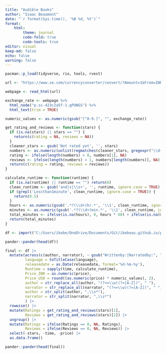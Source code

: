 ```yaml
---
title: "Audible Books"
author: "Isaac Beaumont"
date: "`r format(Sys.time(), '%B %d, %Y')`"
format: 
    html:
        theme: journal
        code-fold: true
        code-tools: true
editor: visual
keep-md: false
echo: false
warning: false
---
```


```r
pacman::p_load(tidyverse, rio, tools, rvest)
```

```r
url <- "https://www.xe.com/currencyconverter/convert/?Amount=1&From=INR&To=USD"

webpage <- read_html(url)

exchange_rate <- webpage %>%
  html_node("p.sc-423c2a5f-1.gPUWGS") %>%
  html_text(trim = TRUE)

numeric_values <- as.numeric(gsub("[^0-9.]", "", exchange_rate))
```

```r
get_rating_and_reviews <- function(stars) {
  if (is.na(stars) || stars == "") {
    return(c(rating = NA, reviews = NA))
  }
  cleaner_stars <- gsub('Not rated yet', '', stars)
  numbers <- as.numeric(unlist(regmatches(cleaner_stars, gregexpr("\\d+\\.?\\d*", cleaner_stars))))
  rating <- ifelse(length(numbers) > 0, numbers[1], NA)
  reviews <- ifelse(length(numbers) > 1, numbers[length(numbers)], NA)
  return(c(rating = rating, reviews = reviews))
}
```

```r
calculate_runtime <- function(runtime) {
  if (is.na(runtime) || runtime == "") return(0)
  clean_runtime <- gsub('and|s|\\s+', '', runtime, ignore.case = TRUE)
  if (grepl('Lessthan1minute', clean_runtime, ignore.case = TRUE)) {
    return(0.5)
  }
  hours <- as.numeric(gsub('.*?(\\d+)hr.*', '\\1', clean_runtime, ignore.case = TRUE))
  minutes <- as.numeric(gsub('.*?(\\d+)min.*', '\\1', clean_runtime, ignore.case = TRUE))
  total_minutes <- ifelse(is.na(hours), 0, hours * 60) + ifelse(is.na(minutes), 0, minutes)
  return(total_minutes)
}

```

```r
df <- import("C:/Users/ikebe/OneDrive/Documents/Git/ikebeau.github.io/pages/DW&DV/Data/Raw/audible_uncleaned.parquet")

```

```r
pander::pander(head(df))
```

```r
final <- df |> 
  mutate(across(c(author, narrator), ~ gsub("Writtenby:|Narratedby:", "", .)),
         language = toTitleCase(language),
         releasedate = as.Date(releasedate, format='%d-%m-%y'),
         Runtime = sapply(time, calculate_runtime),
         Price_INR = as.numeric(price),
         Price_USD = round((as.numeric(price) * numeric_values), 2),
         author = str_replace_all(author, "(?<=\\w)(?=[A-Z])", " "),
         narrator = str_replace_all(narrator, "(?<=\\w)(?=[A-Z])", " "),
         author = str_split(author, ",\\s*"),
         narrator = str_split(narrator, ",\\s*")
         ) |> 
  rowwise() |> 
  mutate(Ratings = get_rating_and_reviews(stars)[1],
         Reviews = get_rating_and_reviews(stars)[2]) |> 
  ungroup() |> 
  mutate(Ratings = ifelse(Ratings == 0, NA, Ratings),
         Reviews = ifelse(Reviews == 0, NA, Reviews)) |>
  select(-stars, -time, -price) |>
  as.data.frame()

```

```r
pander::pander(head(final))
```
